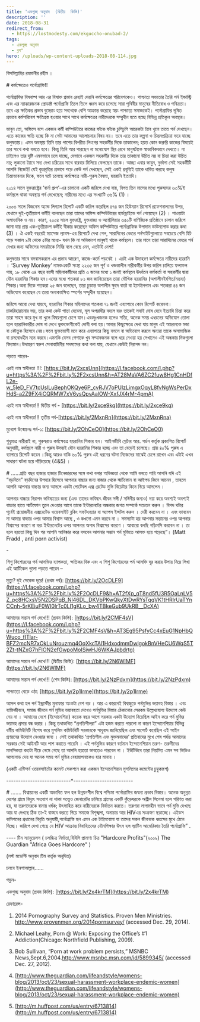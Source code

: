 ```yaml
---
title: 'একগুচ্ছ অনুবাদ  (দ্বিতীয়  কিস্তি)'
description: ''
date: 2018-08-31
redirect_from:
  - https://lostmodesty.com/ekguccho-onubad-2/
tags:
  - একগুচ্ছ অনুবাদ
  - ব্লগ"
hero: /uploads/wp-content-uploads-2018-08-114.jpg
---
```


বিসমিল্লাহির রহমানীর রহীম ।

\# কর্মক্ষেত্রেও পর্নোগ্রাফি!!

পর্নোগ্রাফির বিষবাষ্প আর এর বিষাক্ত প্রভাব রেহাই দেয়নি কর্মক্ষেত্রের পরিবেশকেও। পাশ্চাত্য সভ্যতার তৈরি পর্ন ইন্ডাস্ট্রি এবং এর ন্যাক্কারজনক প্রোডাক্ট পর্নোগ্রাফি তিলে তিলে ধ্বংস করে চলেছে সারা পৃথিবীর মানুষের নীতিবোধ ও পবিত্রতা। তবে এর ক্ষতিকর প্রভাব বুমেরাং হয়ে সবথেকে বেশি আক্রান্ত করেছে স্বয়ং পাশ্চাত্য সমাজকেই। পর্নোগ্রাফির দূষিত প্রভাবে কর্মপরিবেশ ক্ষতিগ্রস্ত হওয়ার সাথে সাথে কর্মক্ষেত্রের নারীদেরকে সম্মুখীন হতে হচ্ছে বিভিন্ন প্রতিকূল অবস্থার।

ভাবুন তো, অফিসে বসে একজন কর্মী কম্পিউটারে কাজের ফাঁকে ফাঁকে চুপিচুপি আরেকটা ট্যাব খুলে তাতে পর্ন দেখছেন। এতে কাজের ক্ষতি হচ্ছে কি না সেটা আমাদের আলোচনার বিষয় নয়। তবে এতে তার কল্পনা ও চিন্তনপ্রক্রিয়া ভরে যাচ্ছে কলুষতায়। এমন অবস্থায় তিনি তার পাশের বিপরীত লিংগের সহকর্মীর দিকে তাকালেন; হয়ত কোন জরুরি কাজের বিষয়েই তার সাথে কথা বলতে হবে। কিন্তু তিনি আর পারছেন না মনোযোগ স্থির রেখে মানুষটাকে স্বাভাবিকভাবে দেখতে। না চাইলেও তার দৃষ্টি এমনভাবে চলে যাচ্ছে, যেভাবে একজন সহকর্মীর দিকে তার তাকানো উচিত নয় বা চিন্তা করা উচিত নয়; লুকানো ট্যাবে সদ্য দেখা চরিত্রের সাথে বারবার মিলিয়ে ফেলছেন তাকে। আচ্ছা এবার ভাবুন, দুর্ভাগা সেই সহকর্মীটি আপনি নিজেই! যেই কুপ্রবৃত্তির প্রভাবে পড়ে কেউ পর্ন দেখছেন, সেই একই প্রবৃত্তিই তাকে ধাবিত করছে কলুষ চিন্তাভাবনার দিকে, ফলে ঘটে চলেছে কর্মক্ষেত্রে নারী-পুরুষ বৈষম্য, হয়রানি ইত্যাদি।

২০১৪ সালে যুক্তরাষ্ট্রের ‘বার্না গ্রুপ’-এর চালানো একটি জরিপে দেখা যায়, বিগত তিন মাসের মধ্যে পুরুষদের ৬৩%ই কর্মস্থলে থাকা অবস্থায় পর্ন দেখেছেন; নারীদের মধ্যে এর সংখ্যাটি ৩৬% (1) ।

২০০৩ সালে বিজনেস অ্যান্ড লিগ্যাল রিপোর্ট একটি জরিপ করেছিল ৪৭৪ জন হিউম্যান রিসোর্স প্রফেশনালদের উপর, যেখানে দুই-তৃতীয়াংশ কর্মীই বলেছেন তারা তাদের অফিস কম্পিউটারের হার্ডড্রাইভে পর্ন পেয়েছেন (2) । পাওয়াটা অস্বাভাবিক ও নয়। কারণ, ২০০৪ সালে যুক্তরাষ্ট্র, যুক্তরাজ্য ও অস্ট্রেলিয়ার ৩৫০টি বাণিজ্যিক প্রতিষ্ঠানে চালান জরিপে জানা যায় প্রায় এক-তৃতীয়াংশ কর্মীই স্বীকার করেছেন অফিস কম্পিউটারে পর্নোগ্রাফিক উপাদান ডাউনলোড করার কথা (3) । ঐ একই বছরেই ম্যাসেজ ল্যাবস-এর রিপোর্টে দেখা গেল, সারাদিনের ভেতর পর্নসাইটগুলোতে সবচেয়ে বেশি হিট পড়ে সকাল ৯টা থেকে ৫টার মধ্যে- যখন কি না অধিকাংশ মানুষই থাকে কর্মস্থলে। তার মানে তারা সারাদিনের ভেতর পর্ন দেখার জন্য অফিসের সময়টাকে নির্বিঘ্ন বলে বেছে নেন, এতটাই নেশা!

কলুষতার সাথে বসবাসকরলে এর প্রভাব আচরণ, কাজে-কর্মে পড়বেই । এরই এক উদাহরণ কর্মক্ষেত্রে নারীদের হয়রানি । ‘Survey Monkey’ নামকএকটি সংস্থা ২২৩৫ জন পূর্ণ ও খন্ডকালীন নারীকর্মীর উপর জরিপ চালিয়ে ফলাফল পায়, ১৮ থেকে ৩৪ বছর বয়সী মহিলাকর্মীদের প্রতি ৩ জনের মধ্যে ১ জনই কর্মস্থলে ঊর্ধ্বতন কর্মকর্তা বা সহকর্মীর দ্বারা যৌন হয়রানির শিকার হন।এদের মধ্যে শতকরা ৮১ জন জানিয়েছেন তারা মৌখিক হয়রানির (অশালীনইংগিত/মন্তব্য) শিকার।অন্য দিকে শতকরা ২৫ জন বলেছেন, তারা চুড়ান্ত অশালীন ক্ষুদে বার্তা বা ইমেইলপান এবং শতকরা ৪৪ জন অভিযোগ করেছেন যে তারা অনাকাংক্ষিত স্পর্শের সম্মুখীন হয়েছেন।

জরিপে আরো দেখা যায়যে, হয়রানির শিকার মহিলাদের শতকরা ৭১ জনই এব্যাপারে কোন রিপোর্ট করেননা।চাকরিহারানোর ভয়, তার কথা কেউ পাত্তা দেবেনা, মূল অপরাধীর বদলে বরং তাকেই সবাই দোষ দেবে ইত্যাদি চিন্তা করে তারা সাহস করে মুখ না খুলে বিষয়গুলো চেপে যান।এবংদুঃখজনক হলেও সত্যি, অনেক সময় এধরনের অভিযোগ তোলা হলে হয়রানিকারীর দোষ না দেখে ভুক্তভোগীকেই দোষী বলা হয়।আবার কিছুক্ষেত্রে দেখা যায় মানুষ এই আচরনকে মজা বা কৌতুক হিসেবে নেয়।ফলে ভুক্তভোগী মনে করে এব্যাপারে কিছু বললে বা অভিযোগ করলে অন্যরা তাকে অসামাজিক বা রসবোধহীন মনে করবে।এমনকি যেসব পেশাকে খুব সম্মানজনক বলে ধরে নেওয়া হয় সেখানেও এই অন্ধকার দিকগুলো বিদ্যমান।উদাহরণ স্বরুপ সেনাবাহিনীর সদস্যদের কথা বলা যায়, যেখানে কেউই নিরাপদ নন।

পড়তে পারেন-

এরই নাম স্বাধীনতা !!!: [https://bit.ly/2xcsUnn](https://l.facebook.com/l.php?u=https%3A%2F%2Fbit.ly%2F2xcsUnn&h=AT28MaVA6ZC2fuw8Hg1CnHDfL2e-w_5IeD_FV7tcUslLuBephOKQye6P_cvRJV7oPUIzLimgxOqyL8fvNgWsPerDxHdS-a2Z9FX4iCQRMW7xV6ysQpvAalOW-XxfJX4rM-4pmA)

এরই নাম স্বাধীনতা!!! দ্বিতীয় পর্ব - [https://bit.ly/2xce9kq](https://bit.ly/2xce9kq)

এরই নাম স্বাধীনতা!!! তৃতীয় পর্ব-[https://bit.ly/2MxnRn](https://bit.ly/2MxnRna)

মুখোশ উন্মোচনঃ পর্ব-১: [https://bit.ly/2OhCeO0](https://bit.ly/2OhCeO0)

শুধুমাত্র নারীরাই না, পুরুষরাও কর্মক্ষেত্রে হয়রানির শিকার হন। আইনজীবি স্লেটার আর. গর্ডন কর্তৃক প্রকাশিত রিপোর্ট অনুযায়ী, কর্মস্থলে নারী ও পুরুষ উভয়ই যৌন হয়রানির শিকার হচ্ছে এবং তা বেড়েই চলেছে। প্রায় ৪০% পুরুষ এ ব্যাপারে রিপোর্ট করেন ।কিন্তু আরও বাকি ৬০% পুরুষ এই ধরনের ঘটনা নিজেদের মাঝেই চেপে রাখেন এবং এটাই এখন সাধারণ ঘটনা হয়ে দাঁড়িয়েছে (4&5) ।

\# ......প্রতি বছর হাজার হাজার টিনেজারদের সঙ্গে কথা বলার অভিজ্ঞতা থেকে আমি বলতে পারি আপনি যদি এই “বড়দিনে” বড়দিনের উপহার হিসেবে আপনার বাচ্চার জন্য বাজার থেকে স্মার্টফোন বা আইপড কিনে আনেন , তাহলে আপনি আপনার বাচ্চার জন্য আসলে একটা পোর্টেবল এক্স রেটেড মুভি থিয়েটার কিনে নিয়ে আসলেন ।

আপনার বাচ্চার নিরাপদ ভবিষ্যতের জন্য (এবং তাদের ভবিষ্যৎ জীবন সঙ্গী / সঙ্গিনীর জন্যও) দয়া করে অবশ্যই অবশ্যই বাচ্চার হাতে স্মার্টফোন তুলে দেওয়ার আগে তাকে ইন্টারনেটের অন্ধকার জগত সম্পর্কে সচেতন করুন । বিপদ ঘটার পূর্বেই প্রয়োজনীয় এক্সরেটেড ওয়েবসাইট ব্লকিং সফটওয়্যার বা অ্যাপস ইন্সটল করুন । দেরী করবেন না । এবং ভাববেন না আমার বাচ্চার ওপর আমার বিশ্বাস আছে , ও কখনো এমন করবে না । সমস্যাটা হয় আপনার সন্তানের ওপর আপনার বিশ্বাসের কারণে না বরং ইন্টারনেটের ওপর আপনার অগাধ বিশ্বাসের কারণে । আবারো বলছি গড়িমসি করবেন না । তা হলে হয়তো কিছু দিন পর আপনি আবিষ্কার করে বসবেন আপনার সন্তান পর্ন মুভিতে আসক্ত হয়ে পড়েছে”। (Matt Fradd , anti porn activist)

\-

শিশু কিশোরদের পর্ন আসক্তির ব্যাপকতা, ক্ষতিকর দিক এবং এ শিশু কিশোরদের পর্ন আসক্তি দূর করার উপায় নিয়ে লিখা এই আর্টিকেল গুলো পড়তে পারেন –

মৃত্যু? দুই সেকেন্ড দূরে! (প্রথম পর্ব): [https://bit.ly/2OcDLF9](https://l.facebook.com/l.php?u=https%3A%2F%2Fbit.ly%2F2OcDLF9&h=AT2fXp_qT8nd5fU3R5OaLnLV5Z_pc8HCxsV5N2DSPqB_Nl46DL_DKVbPKwQkyXtDwRYsTqqVK1tHRIrUaTYnCCnh-5rKEiuF0WI0IrTc0LI1gKLo_bw4TBkeGub9UkRB__DcXA)

আমাদের সন্তান পর্ন দেখে!!! (প্রথম কিস্তি): [https://bit.ly/2CMF4sV](https://l.facebook.com/l.php?u=https%3A%2F%2Fbit.ly%2F2CMF4sV&h=AT3Eg95PsfyCc4xEuG1NpHbQWuco_fITlar-BFZ2mcNR7xOkLuNrouzmq4OqXkcTAl1HdxodmmDwlgokBnVHeCU6WqS5T2Zt-tNZxG7hFION2efGwpoMoISiwHJ6WKAJpbdrtg)

আমাদের সন্তান পর্ন দেখে!!! (দ্বিতীয় কিস্তি): [https://bit.ly/2N6WIMF](https://bit.ly/2N6WIMF)

আমাদের সন্তান পর্ন দেখে!!! (শেষ কিস্তি): [https://bit.ly/2NzPdxm](https://bit.ly/2NzPdxm)

পাশ্চাত্যে বেড়ে ওঠা: [https://bit.ly/2p1Irme](https://bit.ly/2p1Irme)

আসল কথা হল পর্ন ইন্ড্রাস্টীর মুনাফার অংকটা বেশ বড় । আর এ কারনেই বিশ্বজুড়ে পর্নমুভির ভয়াবহ বিস্তার । এবং ব্যক্তিজীবনে, সমাজ জীবনে পর্ন মুভির ভয়াবহতা দেখেও পর্নমুভির বিস্তার ঠেকানোর সেরকম উল্লেখযোগ্য উদ্যোগ কেউ নেয় না । আমাদের দেশে (ইন্দোনেশিয়া) কয়েক বছর আগে সরকার একটা উদ্যোগ নিয়েছিল আইন করে পর্ন মুভির ভয়াবহ প্রসার বন্ধ করার । কিন্তু তথাকথিত “প্রগতিশীলরা” এটা হজম করতে পারলো না কারণ ইন্দোনেশিয়ার বিভিন্ন ধর্মীয় কমিউনিটি বিশেষ করে মুসলিম কমিউনিটি সরকারকে সাধুবাদ জানিয়েছিল এবং সাপোর্ট করেছিল এই আইন প্রণয়নের উদ্যোগ নেওয়ার জন্য । সেই তথাকথিত ‘প্রগতিশীল এবং মুক্তমনাদের’ প্রতিবাদের মুখে শেষ পর্যন্ত আমাদের সরকার সেই আইনটি আর পাশ করাতে পারেনি । এই পর্নমুভির কারণে বর্তমান ইন্দোনেশিয়ান তরুণ- তরুনীদের মানসিকতা কতটা নীচে নেমে গেছে তা আপনি হয়তো ভাবতেও পারবেন না । ইউটিউবে তারা নিয়মিত এমন সব ভিডিও আপলোড দেয় যা অনেক সময় পর্ন মুভির বেহায়াপনাকেও হার মানায় ।

(একটি এন্টিপর্ন ওয়েবসাইটের কমেন্ট সেকশনে করা একজন ইন্দোনেশিয়ান মুসলিমের কমেন্টের চুম্বুকাংশ)

\---------------------------\*-------------------------

\# ……. বিশ্বায়নের একটি অভাবিত ফল হল উন্নয়নশীল বিশ্বে পশ্চিমা পর্নোগ্রাফির জঘন্য প্রভাব বিস্তার। অনেক অনুন্নত দেশের গ্রামে বিদ্যুৎ সংযোগ না থাকা সত্ত্বেও জেনারেটর চালিয়ে গ্রামের একটি কুঁড়েঘরকে অশ্লীল সিনেমা হলে পরিণত করা হয়, যা তরুণদেরকে বানায় ধর্ষক; উৎসাহিত করে নারীদেরকে নির্যাতন করতে। তরুণরা লাগামহীন ভাবে পর্ন মুভি দেখছে আর যা দেখছে ঠিক তা-ই বাস্তবে করতে গিয়ে সমাজে বিশৃঙ্খলা, অনাচার আর HIVএর সংক্রমণ ছড়াচ্ছে। এইডস কমিশনের প্রধানের বিবৃতি অনুযায়ী,পর্নোগ্রাফি হল এমন এক টাইমবোমা যা তাদের সকল জীবনকে ধ্বংসের মুখে ঠেলে দিচ্ছে। জরিপে দেখা গেছে যে HIV আক্রান্ত বিবাহিতদের যৌনশিক্ষার উৎস হল ল্যাটিন আমেরিকায় তৈরি পর্নোগ্রাফি” .

\---- টিম স্যামুয়েলস ( চলচ্চিত্র নির্মাতা,বিবিসি প্রামাণ্য চিত্র "Hardcore Profits"(২০০৯) The Guardian "Africa Goes Hardcore" )

(লস্ট মডেস্টি অনুবাদ টিম কর্তৃক অনূদিত)

চলবে ইনশাআল্লাহ......

পড়ুন-

একগুচ্ছ অনুবাদ (প্রথম কিস্তি): [https://bit.ly/2x4krTM](https://bit.ly/2x4krTM)

রেফারেন্স-

1. 2014 Pornography Survey and Statistics. Proven Men Ministries. http://www.provenmen.org/2014pornsurvey/ (accessed Dec. 29, 2014).

2) Michael Leahy, Porn @ Work: Exposing the Office’s #1 Addiction(Chicago: Northfield Publishing, 2009).

3. Bob Sullivan, “Porn at work problem persists,” MSNBC News,Sept.6,2004.http://www.msnbc.msn.com/id/5899345/ (accessed Dec. 27, 2012).

4) [http://www.theguardian.com/lifeandstyle/womens-blog/2013/oct/23/sexual-harassment-workplace-endemic-women](http://www.theguardian.com/lifeandstyle/womens-blog/2013/oct/23/sexual-harassment-workplace-endemic-women)

5. [http://m.huffpost.com/us/entry/6713814](http://m.huffpost.com/us/entry/6713814)
